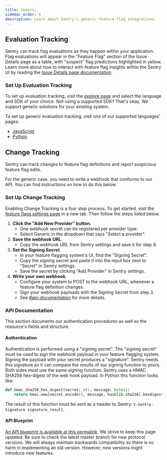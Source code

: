 ```yaml
---
title: Generic
sidebar_order: 6
description: Learn about Sentry's generic feature-flag integrations.
---
```


## Evaluation Tracking

Sentry can track flag evaluations as they happen within your application.  Flag evaluations will appear in the "Feature Flag" section of the Issue Details page as a table, with "suspect" flag predictions highlighted in yellow. Learn more about how to interact with feature flag insights within the Sentry UI by reading the [Issue Details page documentation](/product/issues/issue-details/#feature-flags).

### Set Up Evaluation Tracking

To set up evaluation tracking, visit the [explore page](/product/explore/feature-flags/) and select the language and SDK of your choice. Not using a supported SDK? That's okay. We support generic solutions for your existing system.

To set up generic evaluation tracking, visit one of our supported languages' pages:
* [JavaScript](/platforms/javascript/configuration/integrations/featureflags/)
* [Python](/platforms/python/feature-flags/#generic-api)

## Change Tracking

Sentry can track changes to feature flag definitions and report suspicious feature flag edits.

For the generic case, you need to write a webhook that conforms to our API. You can find instructions on how to do this below.

### Set Up Change Tracking

Enabling Change Tracking is a four step process. To get started, visit the [feature flags settings page](https://sentry.io/orgredirect/organizations/:orgslug/settings/feature-flags/change-tracking/) in a new tab. Then follow the steps listed below.

1. **Click the "Add New Provider" button.**
    - One webhook secret can be registered per provider type.
    - Select Generic in the dropdown that says "Select a provider".
2. **Save the webhook URL**.
    - Copy the webhook URL from Sentry settings and save it for step 4.
3. **Set the Signing Secret**.
    - In your feature flagging system's UI, find the "Signing Secret".
    - Copy the signing secret and paste it into the input box next to "Secret" in Sentry settings.
    - Save the secret by clicking "Add Provider" in Sentry settings.
4. **Write your own webhook**.
    - Configure your system to POST to the webhook URL, whenever a feature flag definition changes.
    - Sign your webhook payloads with the Signing Secret from step 3.
    - See [#api-documentation](/organization/integrations/feature-flag/generic/#api-documentation) for more details.

### API Documentation

This section documents our authentication procedures as well as the resource's fields and structure.

#### Authentication

Authentication is performed using a "signing secret". The "signing secret" must be used to sign the webhook payload in your feature flagging system. Signing the payload with your secret produces a "signature". Sentry needs this signature so it can compare the results of our signing function to yours. Both sides must use the same signing function. Sentry uses a HMAC SHA256 hex-digest of the web hook payload. In Python this function looks like:

```python
def hmac_sha256_hex_digest(secret: str, message: bytes):
    return hmac.new(secret.encode(), message, hashlib.sha256).hexdigest()
```

The result of this function must be sent as a header to Sentry: `X-Sentry-Signature signature_result`.

#### API Blueprint

[An API blueprint is available at this permalink](https://github.com/getsentry/sentry/blob/ed324708947ca26392d6579ed76b93fc94a61ab6/src/sentry/flags/docs/api.md#create-generic-flag-log-post). We strive to keep this page updated. Be sure to check the latest master branch for new protocol versions. We will always maintain backwards compatibility so there is no harm in implementing an old version. However, new versions might introduce new features.
